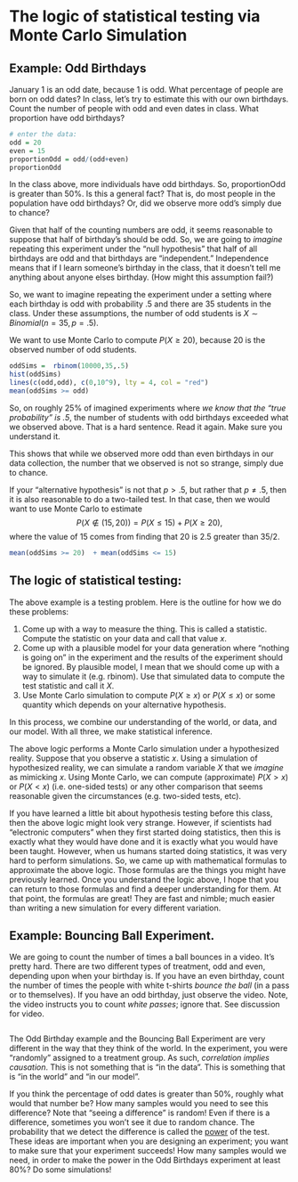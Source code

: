 # The logic of statistical testing via Monte Carlo Simulation

## Example: Odd Birthdays 

January 1 is an odd date, because 1 is odd.  What percentage of people are born on odd dates?  In class, let's try to estimate this with our own birthdays.  Count the number of people with odd and even dates in class.  What proportion have odd birthdays?

```r
# enter the data:
odd = 20
even = 15
proportionOdd = odd/(odd+even)
proportionOdd
```

In the class above, more individuals have odd birthdays.  So, proportionOdd is greater than 50%.  Is this a general fact?  That is, do most people in the population have odd birthdays?  Or, did we observe more odd's simply due to chance? 

Given that half of the counting numbers are odd, it seems reasonable to suppose that half of birthday's should be odd. So, we are going to *imagine* repeating this experiment under the "null hypothesis" that half of all birthdays are odd and that birthdays are "independent." Independence means that if I learn someone's birthday in the class, that it doesn't tell me anything about anyone elses birthday.  (How might this assumption fail?)

So, we want to imagine repeating the experiment under a setting where each birthday is odd with probability .5 and there are 35 students in the class.  Under these assumptions, the number of odd students is $X \sim Binomial(n=35, p = .5)$.  

We want to use Monte Carlo to compute $P(X \ge 20)$, because 20 is the observed number of odd students.




```r
oddSims =  rbinom(10000,35,.5) 
hist(oddSims)
lines(c(odd,odd), c(0,10^9), lty = 4, col = "red")
mean(oddSims >= odd)  
```

So, on roughly 25% of imagined experiments where *we know that the "true probability" is .5*, the number of students with odd birthdays exceeded what we observed above. That is a hard sentence.  Read it again.  Make sure you understand it.  

This shows that while we observed more odd than even birthdays in our data collection, the number that we observed is not so strange, simply due to chance.


If your "alternative hypothesis" is not that $p>.5$, but rather that $p \ne .5$, then it is also reasonable to do a two-tailed test. In that case, then we would want to use Monte Carlo to estimate $$P(X \not \in (15,20)) = P(X \le 15) + P(X \ge 20),$$ where the value of 15 comes from finding that 20 is 2.5 greater than 35/2.  

```r
mean(oddSims >= 20)  + mean(oddSims <= 15)  
```
  


  
## The logic of statistical testing:   
  
The above example is a testing problem.  Here is the outline for how we do these problems:   
  
1) Come up with a way to measure the thing. This is called a statistic. Compute the statistic on your data and call that value $x$.  
2) Come up with a plausible model for your data generation where "nothing is going on" in the experiment and the results of the experiment should be ignored.  By plausible model, I mean that we should come up with a way to simulate it (e.g. rbinom).  Use that simulated data to compute the test statistic and call it $X$.  
3) Use Monte Carlo simulation to compute $P(X\ge x)$ or $P(X \le x)$ or some quantity which depends on your alternative hypothesis.

In this process, we combine our understanding of the world, or data, and our model.  With all three, we make statistical inference.   

The above logic performs a Monte Carlo simulation under a hypothesized reality.  Suppose that you observe a statistic $x$.  Using a simulation of hypothesized reality, we can simulate a random variable $X$ that we *imagine* as mimicking $x$. Using Monte Carlo, we can compute (approximate) $P(X > x)$ or $P(X<x)$ (i.e. one-sided tests) or any other comparison that seems reasonable given the circumstances (e.g. two-sided tests, etc).  

If you have learned a little bit about hypothesis testing before this class, then the above logic might look very strange.  However, if scientists had "electronic computers" when they first started doing statistics, then this is exactly what they would have done and it is exactly what you would have been taught.  However, when us humans started doing statistics, it was very hard to perform simulations.  So, we came up with mathematical formulas to approximate the above logic.  Those formulas are the things you might have previously learned.  Once you understand the logic above, I hope that you can return to those formulas and find a deeper understanding for them.  At that point, the formulas are great!  They are fast and nimble; much easier than writing a new simulation for every different variation.

## Example: Bouncing Ball Experiment.

We are going to count the number of times a ball bounces in a video.  It's pretty hard.  There are two different types of treatment, odd and even, depending upon when your birthday is.  If you have an even birthday, count the number of times the people with white t-shirts *bounce the ball* (in a pass or to themselves). If you have an odd birthday, just observe the video.  Note, the video instructs you to count *white  passes*; ignore that. See discussion for video.   

```r

```

The Odd Birthday example and the Bouncing Ball Experiment are very different in the way that they think of the world.  In the experiment, you were "randomly" assigned to a treatment group.  As such, *correlation implies causation*.  This is not something that is "in the data".  This is something that is "in the world" and "in our model".


If you think the percentage of odd dates is greater than 50%, roughly what would that number be?  How many samples would you need to see this difference?  Note that "seeing a difference" is random!  Even if there is a difference, sometimes you won't see it due to random chance. The probability that we detect the difference is called the [power](https://en.wikipedia.org/wiki/Power_(statistics)) of the test. These ideas are important when you are designing an experiment; you want to make sure that your experiment succeeds!   How many samples would we need, in order to make the power in the Odd Birthdays experiment at least 80%?  Do some simulations!
  
  ```r

```

